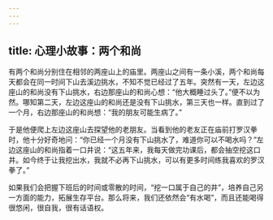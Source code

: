 ```yaml
---
---
---
```

title: 心理小故事：两个和尚
---



有两个和尚分别住在相邻的两座山上的庙里。两座山之间有一条小溪，两个和尚每天都会在同一时间下山去溪边挑水，不知不觉已经过了五年。突然有一天，左边这座山的和尚没有下山挑水，右边那座山的和尚心想：“他大概睡过头了。”便不以为然。哪知第二天，左边这座山的和尚还是没有下山挑水，第三天也一样。直到过了一个月，右边那座山的和尚想：“我的朋友可能生病了。”

于是他便爬上左边这座山去探望他的老朋友。当看到他的老友正在庙前打罗汉拳时，他十分好奇地问：“你已经一个月没有下山挑水了，难道你可以不喝水吗？”左边这座山的和尚指着一口井说：“这五年来，我每天做完功课后，都会抽空挖这口井。如今终于让我挖出水，我就不必再下山挑水，可以有更多时间练我喜欢的罗汉拳了。”

如果我们会把握下班后的时间或零散的时间，“挖一口属于自己的井”，培养自己另一方面的能力，拓展生存平台。那么将来，我们还依然会“有水喝”，而且还能喝得很悠闲，很自我，很有话语权。